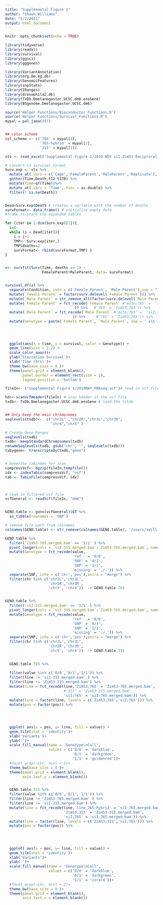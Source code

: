 ```yaml
---
title: "Supplemental Figure 1"
author: "Shawn Williams"
date: "5/2/2021"
output: html_document
---
```


```r
knitr::opts_chunk$set(echo = TRUE)
```

```r
library(tidyverse)
library(readxl)
library(survival)
library(ggsci)
library(gggenes)

library(VariantAnnotation)
library(org.Dm.eg.db)
library(GenomicFeatures)
library(snpStats)
library(IRanges)
library(drosophila2.db)
library(TxDb.Dmelanogaster.UCSC.dm6.ensGene)
library(BSgenome.Dmelanogaster.UCSC.dm6)

source('Helper Functions/Bioconductor_Functions.R')
source('Helper Functions/Survival_Functions.R')
mypal = pal_jama()(7)


## color scheme 
col_scheme <- c('765' = mypal[4],
                '765-hybrid' = mypal[2],
                '315' = mypal[1])
```


```r
stv <- read_excel('Supplemental Figure 1/2019 NOV siI-Zim53 Reciprocal Cross Count Sheets.xlsx')

# Convert to survival format 
Surv.exp <- stv %>%
  mutate_at(.vars = c('Cage','FemaleParent','MaleParent','Replicate'),.funs = factor) %>%
  gather(Time,Death,t12:t170) %>%
  mutate(Time=qf(Time))%>%
  mutate_at(.vars = 'Time',.funs = as.double) %>%
  filter(! is.na(Death)) 


Dead=Surv.exp$Death # creates a variable with the number of deaths
survFormat<- data.frame() # initialize empty data 
#frame to store the expanded tables 

for (iter in 1:dim(Surv.exp)[1]){
  i=0
  while (i < Dead[iter]){
    i = i+1 
    TMP<- Surv.exp[iter,]
    TMP$deaths=1
    survFormat<- rbind(survFormat,TMP) }
}


x<- survfit(Surv(Time, deaths == 1) ~ 
                 FemaleParent+MaleParent, data= survFormat)


survival_df(x) %>%
  separate(Condition, into = c('Female Parent', 'Male Parent'),sep = ", ") %>%
  mutate(`Female Parent` = factor(surv.delevel(`Female Parent`))) %>%
  mutate(`Male Parent` = str_remove_all(factor(surv.delevel(`Male Parent`)), '\\s')) %>%
  mutate(`Female Parent` = fct_recode(`Female Parent` #'mito;765' =  'siI;765',
                                )) %>%   #'765' = 'Zim53;765')) %>%
  mutate(`Male Parent` = fct_recode(`Male Parent` #'mito;765' =  'siI;765',
                               )) %>%     #'765' = 'Zim53;765')) %>%
  mutate(Genotype = paste(`Female Parent`, `Male Parent`, sep = ' x\n')) %>%
  
  
  

  ggplot(aes(x = time, y = survival, color = Genotype)) +
  geom_line(size = 1.2) +
  scale_color_aaas()+
  ylab('Starvation Survival')+
  xlab('Time (hrs)')+
  theme_bw(base_size = 8 )+
  theme(panel.grid = element_blank(),
        panel.border = element_rect(size = 1),
        legend.position = 'bottom')

```



```r
fileIn<- ('Supplemental Figure 1/2019MAY_RNAseq.vcf')# read in vcf file 

hdr<-scanVcfHeader(fileIn) # scan header of the vcf file 
txdb<- TxDb.Dmelanogaster.UCSC.dm6.ensGene # load the txtdb 


## Only keep the main chromosomes 
seqlevels(txdb)<-  c("chr2L" ,"chr2R","chr3L","chr3R",    
                     "chr4","chrX" )

# Create Gene Ranges
seqlevels(txdb)
txdb<- keepStandardChromosomes(txdb)
renameSeqlevels(txdb, gsub("chr", "", seqlevels(txdb)))
txbygene<- transcriptsBy(txdb,"gene")


# Generate tabindex for scan
compressVcf<- bgzip(fileIn,tempfile())
idx <- indexTabix(compressVcf, "vcf")
tab <- TabixFile(compressVcf, idx)



# read in filtered vcf file 
vcfGeneral <- readVcf(fileIn, "dm6")


GENO.table <- geno(vcfGeneral)$GT %>%
  as_tibble(rownames = 'SNP') 

# remove file path from colnames
colnames(GENO.table) <- str_remove(colnames(GENO.table), '/users/swillia6/data/swillia6/Projects/2019JUL_MitoNuclear_SNPs/AlignedReads/')

GENO.table %>%
  filter(`Zim53-765.merged.bam` == '1/1' ) %>%
  pivot_longer(cols = `siI-315.merged.bam`:`Zim53-765.merged.bam`, names_to = 'line') %>%
  mutate(Genotype = fct_recode(value,
                               'ref'  = '0/0',
                               'SNP' = '0/1',
                               'SNP' = '1/1',
                               'missing' = './.')) %>%
  separate(SNP, into = c('chr','pos'),extra = "merge") %>%
  filter(chr %in% c('chr2L','chr3L',
                    'chr2R','chr3R',
                    'chrX', 'chr4'))  -> GENO.table.765


GENO.table %>%
  filter(`siI-315.merged.bam` == '1/1' ) %>%
  pivot_longer(cols = `siI-315.merged.bam`:`Zim53-765.merged.bam`, names_to = 'line') %>%
  mutate(Genotype = fct_recode(value,
                               'ref'  = '0/0',
                               'SNP' = '0/1',
                               'SNP' = '1/1',
                               'missing' = './.')) %>%
  separate(SNP, into = c('chr','pos'),extra = "merge") %>%
  filter(chr %in% c('chr2L','chr3L',
                    'chr2R','chr3R',
                    'chrX', 'chr4'))  -> GENO.table.315

  
  GENO.table.765 %>%
  
  filter(value %in% c('0/0','0/1','1/1')) %>%
  filter(line != 'siI-315.merged.bam' ) %>%
  filter(line != 'Zim53-315.merged.bam') %>%
  mutate(line = fct_recode(line,'Zim53;765' = 'Zim53-765.merged.bam',
                           #'315' = 'Zim53-315.merged.bam',
                           'siI;765' = 'siI-765.merged.bam')) %>%
  mutate(line = factor(line, levels = c('Zim53;765','siI;765'))) %>%
  mutate(pos = factor(pos)) %>%
 
  
  
  
  ggplot( aes(x = pos, y= line, fill = value)) +
  geom_tile(stat = 'identity')+
  xlab('Variants')+
  ylab('')+
  scale_fill_manual(name = 'Genotype\nCall', 
                    values = c('0/0' = 'darkblue',
                               '0/1' = 'darkgreen',
                               '1/1' = 'goldenrod'))+
  #facet_wrap(~chr, ncol = 2)+
  theme_bw(base_size = 8 )+
  theme(panel.grid = element_blank(),
        axis.text.x = element_blank())


  GENO.table.315 %>%
  filter(value %in% c('0/0','0/1','1/1')) %>%
  filter(line != 'Zim53-765.merged.bam' ) %>%
  filter(line != 'siI-315.merged.bam') %>%
  mutate(line = fct_recode(line,'line_765-hybrid' = 'siI-765.merged.bam',
                           'Zim53;315' = 'Zim53-315.merged.bam',
                           'siI;765' = 'siI-765.merged.bam')) %>%
  mutate(line = factor(line, levels = c('Zim53;315','siI;765'))) %>%
  mutate(pos = factor(pos)) %>%
  
  
  
  
  ggplot( aes(x = pos, y= line, fill = value)) +
  geom_tile(stat = 'identity')+
  xlab('Variants')+
  ylab('')+
  scale_fill_manual(name = 'Genotype\nCall', 
                    values = c('0/0' = 'darkblue',
                               '0/1' = 'darkgreen',
                               '1/1' = 'coral4'))+
  #facet_wrap(~chr, ncol = 2)+
  theme_bw(base_size = 8 )+
  theme(panel.grid = element_blank(),
        axis.text.x = element_blank())

```
